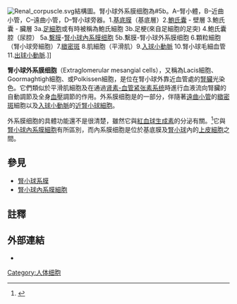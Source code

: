 [[File:Renal_corpuscle.svg|thumb]]結構圖。腎小球外系膜细胞為#5b。A–腎小體，B–近曲小管，C–遠曲小管，D–腎小球旁器。1.[[基底膜|基底膜]]（基底層）2.[[鮑氏囊|鮑氏囊]] - 壁層 3.鮑氏囊 - 臟層 3a.[[足細胞|足細胞]]或有時被稱為鮑氏細胞 3b.足梗(來自足細胞的足突) 4.鮑氏囊腔（尿腔） 5a.[[腎小球系膜|繫膜]]-[[腎小球內系膜细胞|腎小球內系膜细胞]] 5b.繫膜-腎小球外系膜细胞 6.顆粒細胞（腎小球旁細胞）7.[[緻密斑|緻密斑]] 8.肌細胞（平滑肌）9.[[入球小動脈|入球小動脈]] 10.腎小球毛細血管 11.[[出球小動脈|出球小動脈]].]]

'''腎小球外系膜细胞'''（Extraglomerular mesangial cells），又稱為Lacis細胞、Goormaghtigh細胞、或Polkissen細胞，是位在腎小球外靠近血管處的[[腎臟|腎臟]]光染色{{le|周皮細胞|pericytes}}。它們類似於平滑肌細胞及在通過[[肾素-血管紧张素系统|肾素-血管紧张素系统]]時進行血液流向腎臟的自動調節及全身[[血壓|血壓]]調節的作用。外系膜细胞是{{le|腎小球旁器|Juxtaglomerular apparatus}}的一部分，伴隨著[[遠曲小管|遠曲小管]]的[[緻密斑|緻密斑]]細胞以及[[入球小動脈|入球小動脈]]的[[近腎小球細胞|近腎小球細胞]]。

外系膜细胞的具體功能還不是很清楚，雖然它與[[紅血球生成素|紅血球生成素]]的分泌有關。<ref>{{cite book |last=Junqueira |first= Luiz C. |author2=Jose Carneiro |title= Basic Histology|url=https://archive.org/details/basichistology0010junq |year= 2003|publisher= McGraw-Hill|isbn= 0-8385-0590-2 }}</ref>它與[[腎小球內系膜細胞|腎小球內系膜細胞]]有所區別，而內系膜细胞是位於基底膜及[[腎小球|腎小球]]內的[[上皮細胞|上皮細胞]]之間。

==參見==
* [[腎小球系膜|腎小球系膜]]
* [[腎小球內系膜細胞|腎小球內系膜細胞]]

==註釋==
{{reflist}}

==外部連結==
* {{UIUCHistologySubject|1010}}

{{Kidney}}
{{Germ layer}}

[[Category:人体细胞|Category:人体细胞]]